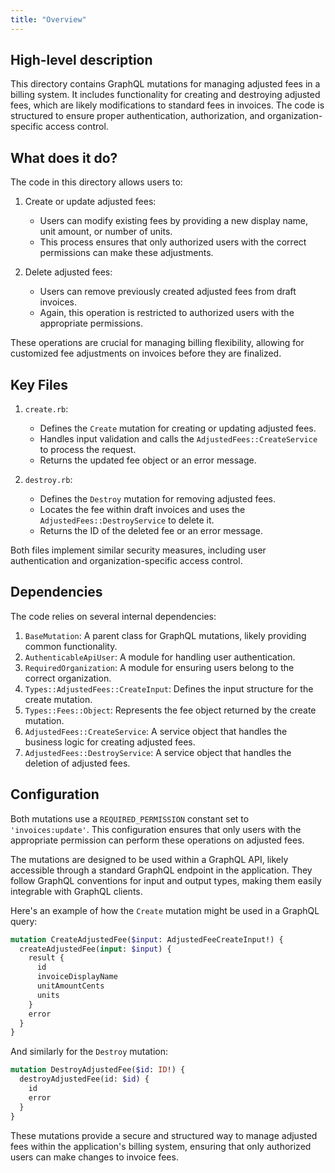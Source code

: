 ```yaml
---
title: "Overview"
---
```


## High-level description
This directory contains GraphQL mutations for managing adjusted fees in a billing system. It includes functionality for creating and destroying adjusted fees, which are likely modifications to standard fees in invoices. The code is structured to ensure proper authentication, authorization, and organization-specific access control.

## What does it do?
The code in this directory allows users to:

1. Create or update adjusted fees:
   - Users can modify existing fees by providing a new display name, unit amount, or number of units.
   - This process ensures that only authorized users with the correct permissions can make these adjustments.

2. Delete adjusted fees:
   - Users can remove previously created adjusted fees from draft invoices.
   - Again, this operation is restricted to authorized users with the appropriate permissions.

These operations are crucial for managing billing flexibility, allowing for customized fee adjustments on invoices before they are finalized.

## Key Files

1. `create.rb`:
   - Defines the `Create` mutation for creating or updating adjusted fees.
   - Handles input validation and calls the `AdjustedFees::CreateService` to process the request.
   - Returns the updated fee object or an error message.

2. `destroy.rb`:
   - Defines the `Destroy` mutation for removing adjusted fees.
   - Locates the fee within draft invoices and uses the `AdjustedFees::DestroyService` to delete it.
   - Returns the ID of the deleted fee or an error message.

Both files implement similar security measures, including user authentication and organization-specific access control.

## Dependencies
The code relies on several internal dependencies:

1. `BaseMutation`: A parent class for GraphQL mutations, likely providing common functionality.
2. `AuthenticableApiUser`: A module for handling user authentication.
3. `RequiredOrganization`: A module for ensuring users belong to the correct organization.
4. `Types::AdjustedFees::CreateInput`: Defines the input structure for the create mutation.
5. `Types::Fees::Object`: Represents the fee object returned by the create mutation.
6. `AdjustedFees::CreateService`: A service object that handles the business logic for creating adjusted fees.
7. `AdjustedFees::DestroyService`: A service object that handles the deletion of adjusted fees.

## Configuration
Both mutations use a `REQUIRED_PERMISSION` constant set to `'invoices:update'`. This configuration ensures that only users with the appropriate permission can perform these operations on adjusted fees.

The mutations are designed to be used within a GraphQL API, likely accessible through a standard GraphQL endpoint in the application. They follow GraphQL conventions for input and output types, making them easily integrable with GraphQL clients.

Here's an example of how the `Create` mutation might be used in a GraphQL query:

```graphql
mutation CreateAdjustedFee($input: AdjustedFeeCreateInput!) {
  createAdjustedFee(input: $input) {
    result {
      id
      invoiceDisplayName
      unitAmountCents
      units
    }
    error
  }
}
```

And similarly for the `Destroy` mutation:

```graphql
mutation DestroyAdjustedFee($id: ID!) {
  destroyAdjustedFee(id: $id) {
    id
    error
  }
}
```

These mutations provide a secure and structured way to manage adjusted fees within the application's billing system, ensuring that only authorized users can make changes to invoice fees.
